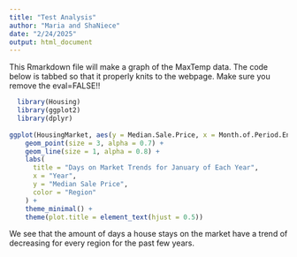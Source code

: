 ---
title: "Test Analysis"
author: "Maria and ShaNiece"
date: "2/24/2025"
output: html_document
---

This Rmarkdown file will make a graph of the MaxTemp data. The code below is 
tabbed so that it properly knits to the webpage. Make sure you remove the eval=FALSE!!

```{r}
  library(Housing)
  library(ggplot2)
  library(dplyr)
  
ggplot(HousingMarket, aes(y = Median.Sale.Price, x = Month.of.Period.End, color = Region, group = Region)) +
    geom_point(size = 3, alpha = 0.7) +
    geom_line(size = 1, alpha = 0.8) +
    labs(
      title = "Days on Market Trends for January of Each Year",
      x = "Year",
      y = "Median Sale Price",
      color = "Region"
    ) +
    theme_minimal() +
    theme(plot.title = element_text(hjust = 0.5)) 


```
  
We see that the amount of days a house stays on the market have a trend of decreasing for every region for the past few years.
